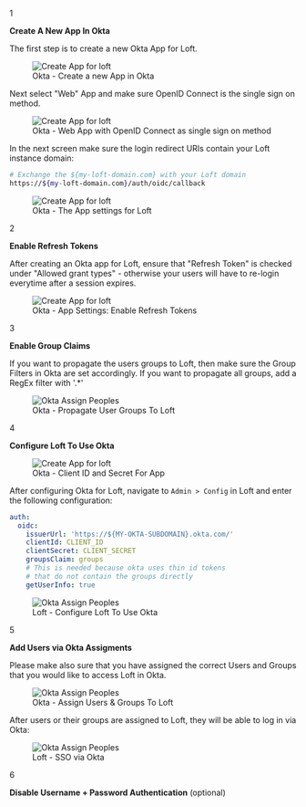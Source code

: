 
<Step>1</Step>

**Create A New App In Okta**

The first step is to create a new Okta App for Loft.

<figure class="frame">
  <img src="/docs/media/ui/auth/create-app-okta.png" alt="Create App for loft" />
  <figcaption>Okta - Create a new App in Okta</figcaption>
</figure>

Next select "Web" App and make sure OpenID Connect is the single sign on method.

<figure class="frame">
  <img src="/docs/media/ui/auth/okta-select-web.png" alt="Create App for loft" />
  <figcaption>Okta - Web App with OpenID Connect as single sign on method</figcaption>
</figure>

In the next screen make sure the login redirect URIs contain your Loft instance domain:
```bash
# Exchange the ${my-loft-domain.com} with your Loft domain
https://${my-loft-domain.com}/auth/oidc/callback
```

<figure class="frame">
  <img src="/docs/media/ui/auth/okta-app-settings.png" alt="Create App for loft" />
  <figcaption>Okta - The App settings for Loft</figcaption>
</figure>


<Step>2</Step>

**Enable Refresh Tokens**

After creating an Okta app for Loft, ensure that "Refresh Token" is checked under "Allowed grant types" - otherwise your users will have to re-login everytime after a session expires.

<figure class="frame">
  <img src="/docs/media/ui/auth/okta-refresh-token.png" alt="Create App for loft" />
  <figcaption>Okta - App Settings: Enable Refresh Tokens</figcaption>
</figure>



<Step>3</Step>

**Enable Group Claims**

If you want to propagate the users groups to Loft, then make sure the Group Filters in Okta are set accordingly. If you want to propagate all groups, add a RegEx filter with '.*'

<figure class="frame">
  <img src="/docs/media/ui/auth/okta-group-filter.png" alt="Okta Assign Peoples" />
  <figcaption>Okta - Propagate User Groups To Loft</figcaption>
</figure>


<Step>4</Step>

**Configure Loft To Use Okta**

<figure class="frame">
  <img src="/docs/media/ui/auth/okta-client-secret.png" alt="Create App for loft" />
  <figcaption>Okta - Client ID and Secret For App</figcaption>
</figure>

After configuring Okta for Loft, navigate to `Admin > Config` in Loft and enter the following configuration:

```yaml
auth:
  oidc:
    issuerUrl: 'https://${MY-OKTA-SUBDOMAIN}.okta.com/'
    clientId: CLIENT_ID
    clientSecret: CLIENT_SECRET
    groupsClaim: groups
    # This is needed because okta uses thin id tokens
    # that do not contain the groups directly
    getUserInfo: true
```

<figure class="frame">
  <img src="/docs/media/ui/auth/okta-loft-config.png" alt="Okta Assign Peoples" />
  <figcaption>Loft - Configure Loft To Use Okta</figcaption>
</figure>


<Step>5</Step>

**Add Users via Okta Assigments**

Please make also sure that you have assigned the correct Users and Groups that you would like to access Loft in Okta.

<figure class="frame">
  <img src="/docs/media/ui/auth/okta-assign-people.png" alt="Okta Assign Peoples" />
  <figcaption>Okta - Assign Users &amp; Groups To Loft</figcaption>
</figure>

After users or their groups are assigned to Loft, they will be able to log in via Okta:

<figure class="frame">
  <img src="/docs/media/ui/auth/okta-loft-login.png" alt="Okta Assign Peoples" />
  <figcaption>Loft - SSO via Okta</figcaption>
</figure>


<Step>6</Step>

**Disable Username + Password Authentication** (optional)

<DisablePasswordAuthFragment/>

